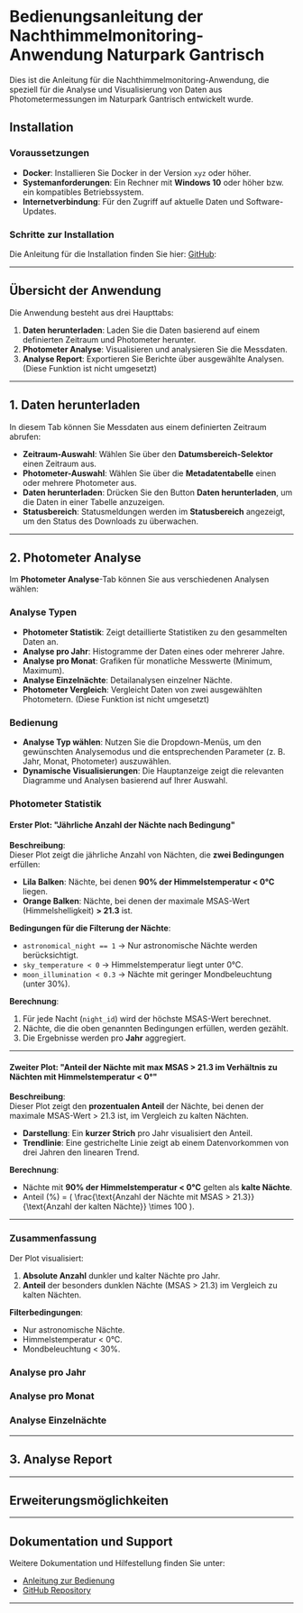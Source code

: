 # Bedienungsanleitung der Nachthimmelmonitoring-Anwendung Naturpark Gantrisch

Dies ist die Anleitung für die Nachthimmelmonitoring-Anwendung, die speziell für die Analyse und Visualisierung von Daten aus Photometermessungen im Naturpark Gantrisch entwickelt wurde.

## Installation

### Voraussetzungen

- **Docker**: Installieren Sie Docker in der Version `xyz` oder höher.
- **Systemanforderungen**: Ein Rechner mit **Windows 10** oder höher bzw. ein kompatibles Betriebssystem.
- **Internetverbindung**: Für den Zugriff auf aktuelle Daten und Software-Updates.

### Schritte zur Installation

Die Anleitung für die Installation finden Sie hier: [GitHub](https://github.com/NachthimmelMonitoringGantrisch/NachthimmelMonitoringGantrisch):

---

## Übersicht der Anwendung

Die Anwendung besteht aus drei Haupttabs:

1. **Daten herunterladen**: Laden Sie die Daten basierend auf einem definierten Zeitraum und Photometer herunter.
2. **Photometer Analyse**: Visualisieren und analysieren Sie die Messdaten.
3. **Analyse Report**: Exportieren Sie Berichte über ausgewählte Analysen. (Diese Funktion ist nicht umgesetzt)

---

## 1. Daten herunterladen

In diesem Tab können Sie Messdaten aus einem definierten Zeitraum abrufen:

- **Zeitraum-Auswahl**: Wählen Sie über den **Datumsbereich-Selektor** einen Zeitraum aus.
- **Photometer-Auswahl**: Wählen Sie über die **Metadatentabelle** einen oder mehrere Photometer aus.
- **Daten herunterladen**: Drücken Sie den Button **Daten herunterladen**, um die Daten in einer Tabelle anzuzeigen.
- **Statusbereich**: Statusmeldungen werden im **Statusbereich** angezeigt, um den Status des Downloads zu überwachen.

---

## 2. Photometer Analyse

Im **Photometer Analyse**-Tab können Sie aus verschiedenen Analysen wählen:

### Analyse Typen

- **Photometer Statistik**: Zeigt detaillierte Statistiken zu den gesammelten Daten an.
- **Analyse pro Jahr**: Histogramme der Daten eines oder mehrerer Jahre.
- **Analyse pro Monat**: Grafiken für monatliche Messwerte (Minimum, Maximum).
- **Analyse Einzelnächte**: Detailanalysen einzelner Nächte.
- **Photometer Vergleich**: Vergleicht Daten von zwei ausgewählten Photometern. (Diese Funktion ist nicht umgesetzt)

### Bedienung

- **Analyse Typ wählen**: Nutzen Sie die Dropdown-Menüs, um den gewünschten Analysemodus und die entsprechenden Parameter (z. B. Jahr, Monat, Photometer) auszuwählen.
- **Dynamische Visualisierungen**: Die Hauptanzeige zeigt die relevanten Diagramme und Analysen basierend auf Ihrer Auswahl.


### Photometer Statistik

#### **Erster Plot: "Jährliche Anzahl der Nächte nach Bedingung"**
**Beschreibung**:  
Dieser Plot zeigt die jährliche Anzahl von Nächten, die **zwei Bedingungen** erfüllen:

- **Lila Balken**: Nächte, bei denen **90% der Himmelstemperatur < 0°C** liegen.  
- **Orange Balken**: Nächte, bei denen der maximale MSAS-Wert (Himmelshelligkeit) **> 21.3** ist.

**Bedingungen für die Filterung der Nächte**:  
- `astronomical_night == 1` → Nur astronomische Nächte werden berücksichtigt.  
- `sky_temperature < 0` → Himmelstemperatur liegt unter 0°C.  
- `moon_illumination < 0.3` → Nächte mit geringer Mondbeleuchtung (unter 30%).

**Berechnung**:  
1. Für jede Nacht (`night_id`) wird der höchste MSAS-Wert berechnet.  
2. Nächte, die die oben genannten Bedingungen erfüllen, werden gezählt.  
3. Die Ergebnisse werden pro **Jahr** aggregiert.

---

#### **Zweiter Plot: "Anteil der Nächte mit max MSAS > 21.3 im Verhältnis zu Nächten mit Himmelstemperatur < 0°"**
**Beschreibung**:  
Dieser Plot zeigt den **prozentualen Anteil** der Nächte, bei denen der maximale MSAS-Wert > 21.3 ist, im Vergleich zu kalten Nächten.

- **Darstellung**: Ein **kurzer Strich** pro Jahr visualisiert den Anteil.  
- **Trendlinie**: Eine gestrichelte Linie zeigt ab einem Datenvorkommen von drei Jahren den linearen Trend.  

**Berechnung**:  
- Nächte mit **90% der Himmelstemperatur < 0°C** gelten als **kalte Nächte**.  
- Anteil (%) = \( \frac{\text{Anzahl der Nächte mit MSAS > 21.3}}{\text{Anzahl der kalten Nächte}} \times 100 \).

---

### **Zusammenfassung**  
Der Plot visualisiert:  
1. **Absolute Anzahl** dunkler und kalter Nächte pro Jahr.  
2. **Anteil** der besonders dunklen Nächte (MSAS > 21.3) im Vergleich zu kalten Nächten.

**Filterbedingungen**:  
- Nur astronomische Nächte.  
- Himmelstemperatur < 0°C.  
- Mondbeleuchtung < 30%. 

### Analyse pro Jahr

### Analyse pro Monat

### Analyse Einzelnächte

---

## 3. Analyse Report



---

## Erweiterungsmöglichkeiten



---

## Dokumentation und Support

Weitere Dokumentation und Hilfestellung finden Sie unter:

- [Anleitung zur Bedienung](https://nachthimmel-monitoring-gantrisch-docs.vercel.app/bedienungsanleitung)
- [GitHub Repository](https://github.com/NachthimmelMonitoringGantrisch/NachthimmelMonitoringGantrisch)

---